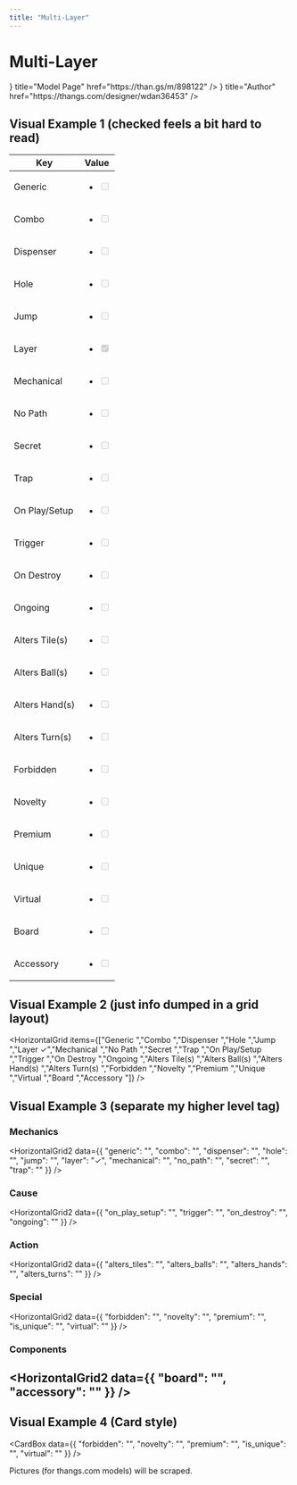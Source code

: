 ```yaml
---
title: "Multi-Layer"
---
```




# Multi-Layer

<Cards>
  <Cards.Card
    icon={<BoxIcon />}
    title="Model Page"
    href="https://than.gs/m/898122"
  />
  <Cards.Card
    icon={<AccountIcon />}
    title="Author"
    href="https://thangs.com/designer/wdan36453"
  />
</Cards>

## Visual Example 1 (checked feels a bit hard to read)

| Key | Value |
|-----|-------|
| Generic | <ul><li><input disabled  type="checkbox" /></li></ul>|
| Combo | <ul><li><input disabled  type="checkbox" /></li></ul>|
| Dispenser | <ul><li><input disabled  type="checkbox" /></li></ul>|
| Hole | <ul><li><input disabled  type="checkbox" /></li></ul>|
| Jump | <ul><li><input disabled  type="checkbox" /></li></ul>|
| Layer | <ul><li><input disabled checked type="checkbox" /></li></ul>|
| Mechanical | <ul><li><input disabled  type="checkbox" /></li></ul>|
| No Path | <ul><li><input disabled  type="checkbox" /></li></ul>|
| Secret | <ul><li><input disabled  type="checkbox" /></li></ul>|
| Trap | <ul><li><input disabled  type="checkbox" /></li></ul>|
| On Play/Setup | <ul><li><input disabled  type="checkbox" /></li></ul>|
| Trigger | <ul><li><input disabled  type="checkbox" /></li></ul>|
| On Destroy | <ul><li><input disabled  type="checkbox" /></li></ul>|
| Ongoing | <ul><li><input disabled  type="checkbox" /></li></ul>|
| Alters Tile(s) | <ul><li><input disabled  type="checkbox" /></li></ul>|
| Alters Ball(s) | <ul><li><input disabled  type="checkbox" /></li></ul>|
| Alters Hand(s) | <ul><li><input disabled  type="checkbox" /></li></ul>|
| Alters Turn(s) | <ul><li><input disabled  type="checkbox" /></li></ul>|
| Forbidden | <ul><li><input disabled  type="checkbox" /></li></ul>|
| Novelty | <ul><li><input disabled  type="checkbox" /></li></ul>|
| Premium | <ul><li><input disabled  type="checkbox" /></li></ul>|
| Unique | <ul><li><input disabled  type="checkbox" /></li></ul>|
| Virtual | <ul><li><input disabled  type="checkbox" /></li></ul>|
| Board | <ul><li><input disabled  type="checkbox" /></li></ul>|
| Accessory | <ul><li><input disabled  type="checkbox" /></li></ul>|

## Visual Example 2 (just info dumped in a grid layout)

<HorizontalGrid items={["Generic ","Combo ","Dispenser ","Hole ","Jump ","Layer ✓","Mechanical ","No Path ","Secret ","Trap ","On Play/Setup ","Trigger ","On Destroy ","Ongoing ","Alters Tile(s) ","Alters Ball(s) ","Alters Hand(s) ","Alters Turn(s) ","Forbidden ","Novelty ","Premium ","Unique ","Virtual ","Board ","Accessory "]} />

## Visual Example 3 (separate my higher level tag)

### Mechanics
<HorizontalGrid2 data={{
  "generic": "",
  "combo": "",
  "dispenser": "",
  "hole": "",
  "jump": "",
  "layer": "✓",
  "mechanical": "",
  "no_path": "",
  "secret": "",
  "trap": ""
}} />

### Cause
<HorizontalGrid2 data={{
  "on_play_setup": "",
  "trigger": "",
  "on_destroy": "",
  "ongoing": ""
}} />

### Action
<HorizontalGrid2 data={{
  "alters_tiles": "",
  "alters_balls": "",
  "alters_hands": "",
  "alters_turns": ""
}} />

### Special
<HorizontalGrid2 data={{
  "forbidden": "",
  "novelty": "",
  "premium": "",
  "is_unique": "",
  "virtual": ""
}} />

### Components
<HorizontalGrid2 data={{
  "board": "",
  "accessory": ""
}} />
---

## Visual Example 4 (Card style)
<CardBox data={{
  "forbidden": "",
  "novelty": "",
  "premium": "",
  "is_unique": "",
  "virtual": ""
}} />

Pictures (for thangs.com models) will be scraped.
